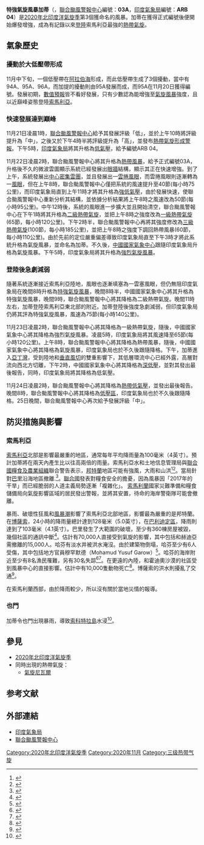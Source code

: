 {{NoteTA
|G1=Weather
|G2=TyphoonNew
|G3=單位
|G4=地名
|G5=2020年北印度洋氣旋季
|skin=typhoon
}}
{{UTC+8}}
{{Infobox hurricane
|Name=特強氣旋風暴加蒂<br>{{lang|en|Very Severe Cyclonic Storm Gati}}
|Type=熱帶氣旋
|Year=2020
|Basin=NIO
|Image location=Gati_2020-11-22_1005Z.jpg
|Image name=達到強度巔峰的加蒂，風眼清晰可見
|Formed =2020年11月21日
|Dissipated=2020年11月24日
|3-min winds=75
|1-min winds=100
|Pressure=976
|Fatalities=9死30失蹤
|Damages=百万
|Areas=[[索馬利亞|索馬利亞]]、[[葉門|葉門]]
|Hurricane season=[[2020年北印度洋氣旋季|2020年北印度洋氣旋季]]
}}
'''特強氣旋風暴加蒂'''（{{lang-en|Very Severe Cyclonic Storm Gati}}，[[聯合颱風警報中心|聯合颱風警報中心]]編號：'''03A'''，[[印度氣象局|印度氣象局]]編號：'''ARB 04'''）是[[2020年北印度洋氣旋季|2020年北印度洋氣旋季]]第3個獲命名的風暴。加蒂在獲得正式編號後便開始爆發增強，成為有記錄以來[[登陸_(氣象學)|登陸]]索馬利亞最強的[[熱帶氣旋|熱帶氣旋]]。

==氣象歷史==
{{storm path|Gati 2020 track.png}}
===擾動於大低壓帶形成===
11月中下旬，一個低壓帶在[[阿拉伯海|阿拉伯海]]形成，而此低壓帶生成了3個擾動，當中有94A、95A、96A，而加提的擾動則由95A發展而成，而95A在11月20日獲得編號。發展初期，[[數值預報|數值預報]]皆不看好發展，只有少數認為能增強至[[熱帶氣旋等級#北印度洋|氣旋風暴]]強度，且以近巔峰姿態登陸[[索馬利亞|索馬利亞]]。

===快速發展達到巔峰===
11月21日凌晨1時，[[聯合颱風警報中心|聯合颱風警報中心]]給予其發展評級「低」，並於上午10時將評級提升為「中」，之後又於下午4時半將評級提升為「高」，並發布[[熱帶氣旋形成警報|熱帶氣旋形成警報]]。下午5時，[[印度氣象局|印度氣象局]]將其升格為[[低氣壓|低氣壓]]，給予編號ARB 04。

11月22日凌晨2時，聯合颱風警報中心將其升格為[[熱帶風暴|熱帶風暴]]，給予正式編號03A，升格後不久的微波雲圖顯示系統已經發展出[[眼牆|眼牆]]結構，顯示其正在快速增強。到了上午，系統發展出[[中心密集雲團|中心密集雲團]]，並且發展出一[[雲捲風眼|雲捲風眼]]，而雲捲風眼則逐漸轉為一[[風眼|風眼]]，但在上午8時，聯合颱風警報中心僅把系統的風速提升至40節(每小時75公里)，而印度氣象局直到上午11時才將其升格為[[強低氣壓|強低氣壓]]，由於發展快速，使聯合颱風警報中心重新分析其結構，並依據分析結果將上午8時之風速改為50節(每小時95公里)。中午12時後，系統的風眼進一步擴大並且開始清空，聯合颱風警報中心在下午1時將其升格為[[二級颶風|二級熱帶氣旋]]，並把上午8時之強度改為[[一級颶風|一級熱帶氣旋]](65節，每小時120公里)。下午2時半，聯合颱風警報中心再將其強度修改為[[三級颶風|三級熱帶氣旋]](100節，每小時185公里)，並把上午8時之強度下調回熱帶風暴(60節，每小時110公里)。由於先前的定位嚴重偏差導致印度氣象局直至下午3時才將此系統升格為氣旋風暴，並命名為加蒂。不久後，[[中國國家氣象中心|中國國家氣象中心]]跟隨印度氣象局升格為氣旋風暴。下午5時，印度氣象局將其升格為[[熱帶氣旋等級#北印度洋|強烈氣旋風暴]]。

===登陸後急劇減弱===
隨著系統逐漸接近索馬利亞陸地，風眼也逐漸填塞為一雲塞風眼，但仍無阻印度氣象局在晚間8時升格為[[熱帶氣旋等級#北印度洋|特強氣旋風暴]]，晚間8時半，中國國家氣象中心將其升格為特強氣旋風暴，晚間9時，聯合颱風警報中心將其降格為二級熱帶氣旋。晚間11時左右，加蒂登陸索馬利亞東北部的{{Link-en|哈芬|Hafun}}附近。加蒂登陸後強度急劇減弱，但印度氣象局仍將其評為特強氣旋風暴，風速為75節(每小時140公里)。

11月23日凌晨2時，聯合颱風警報中心將其降格為一級熱帶氣旋，隨後，中國國家氣象中心將其降格為強烈氣旋風暴。凌晨5時，印度氣象局將其風速降至65節(每小時120公里)。上午8時，聯合颱風警報中心將其降格為熱帶風暴，隨後，中國國家氣象中心將其降格為氣旋風暴，印度氣象局也於不久後跟隨降格。下午，加蒂進入[[亞丁灣|亞丁灣]]，受到陸地和[[垂直風切|垂直風切]]的雙重影響下，其低層環流中心已經外露，高層對流向西北方切離，下午2時，中國國家氣象中心將其降格為[[熱帶低壓|深低壓]]，並對其發出最後報告，同時，印度氣象局將其降格為低氣壓。

11月24日凌晨2時，聯合颱風警報中心將其降格為[[熱帶低氣壓|熱帶低氣壓]]，並發出最後報告。晚間8時，聯合颱風警報中心將其降格為[[低壓區|低壓區]]，印度氣象局也於不久後跟隨降格。25日晚間，聯合颱風警報中心再次給予發展評級「中」。

==防災措施與影響==
===索馬利亞===
[[索馬利亞|索馬利亞]]北部是影響最嚴重的地區，通常每年平均降雨量為100毫米（4英寸）。預計加蒂將在兩天內產生比以往高兩倍的雨量。索馬利亞水和土地信息管理局與[[聯合國糧食及農業組織|聯合國糧食及農業組織]]聯合警告表示，[[邦特蘭|邦特蘭]]地區可能有強風，大雨和山洪<ref name="WaPo">{{cite news|author=Matthew Cappucci and Andrew Freedman|newspaper=The Washington Post|date=2020-11-23|accessdate=2020-11-23|title=Cyclone Gati hits Somalia as country’s strongest storm on record after explosive intensification|url=https://www.washingtonpost.com/weather/2020/11/23/somalia-cyclone-gati-strongest-storm/|archive-date=2020-12-07|archive-url=https://web.archive.org/web/20201207170618/https://www.washingtonpost.com/weather/2020/11/23/somalia-cyclone-gati-strongest-storm/|dead-url=no}}</ref><ref>{{Cite news|title=Tropical Storm Alert: Tropical Storm Gati (Issued: 22 November 2020)|agency=United Nations Food and Agriculture Organization|access-date=2020-11-22|date=2020-11-22|at=ReliefWeb|url=https://reliefweb.int/report/somalia/tropical-storm-alert-tropical-storm-gati-issued-22-november-2020|archive-date=2020-11-30|archive-url=https://web.archive.org/web/20201130150201/https://reliefweb.int/report/somalia/tropical-storm-alert-tropical-storm-gati-issued-22-november-2020|dead-url=no}}</ref>。當局針對[[巴里州|巴里]]沿海地區撤離.<ref name="HL1">{{cite news|language=so|agency=Puntland Post|publisher=Hillaac|date=2020-11-23|accessdate=2020-11-23|title=Roobab dabaylo wata oo khasaare kala duwan ka gaystay Puntland|url=https://www.hillaac.net/roobab-dabaylo-wata-oo-khasaare-kala-duwan-ka-gaystay-puntland/}}{{Dead link}}</ref>。[[聯合國|聯合國]]發表對糧食安全的擔憂，因為風暴因「2017年的干旱」而已經脆弱的人道主義局勢逐漸「複雜化」。 [[索馬利蘭|索馬利蘭]]國家災難準備和糧食儲備局向氣旋影響區域的居民發出警報，並將其安置，待命的海岸警衛隊可能會撤離。

暴雨、破壞性狂風和[[風暴潮|風暴潮]]影響了索馬利亞北部地區，影響最為嚴重的是邦特蘭。在[[博薩索|博薩索]]，24小時的降雨量總計達到128毫米（5.0英寸），在[[巴利迪定區|巴利迪定區]]，降雨則達到了103毫米（4.1英寸）。巴里發生了大範圍的破壞，至少有360棟房屋被毀，幾個社區的通訊中斷<ref name="RW1">{{cite report|agency=Food and Agriculture Organization of the United Nations|publisher=ReliefWeb|date=2020-11-23|accessdate=2020-11-23|title=Tropical Storm Alert: Tropical Storm Gati (Issued: 23 November 2020)|url=https://reliefweb.int/sites/reliefweb.int/files/resources/Tropical_Storm_Warning_23112020_0.pdf|archive-date=2021-03-07|archive-url=https://web.archive.org/web/20210307221634/https://reliefweb.int/sites/reliefweb.int/files/resources/Tropical_Storm_Warning_23112020_0.pdf|dead-url=no}}</ref>。估計有70,000人直接受到氣旋的影響，其中包括{{Link-en|哈芬|Hafun}}和赫迪亞需撤離的15,000人。哈芬有淡水井被洪水淹沒。由於建築物倒塌，哈芬至少有6人受傷，其中包括地方官員穆罕默德（Mohamud Yusuf Garow）<ref>{{cite news|agency=Puntland Post|publisher=Hillaac|date=2020-11-23|accessdate=2020-11-23|title=Torrential rains leave a trail of destruction in Hafun|url=https://www.hillaac.net/torrential-rains-leave-a-trail-of-destruction-in-hafun/}}{{Dead link}}</ref>。哈芬的海岸附近至少有8名漁民罹難，另有30名失踪<ref name="RW2">{{cite report|agency=UN Office for the Coordination of Humanitarian Affairs|publisher=ReliefWeb|date=2020-11-23|accessdate=2020-11-23|title=OCHA Somalia - Tropical Cyclone Gati Update #1, As of 23 November 2020|url=https://reliefweb.int/sites/reliefweb.int/files/resources/Cyclone%20Gati%20flash%20update%201-%20final.pdf}}</ref><ref>{{cite news|language=so|publisher=Radio Daljir|date=2020-11-23|accessdate=2020-11-23|title=Xaafuun: Sideed qof oo kaluumaysato ajaaniib ah oo ku dhintay roobabkii d’ay (daawo)|url=https://www.daljir.com/xaafuun-sideed-qof-oo-kaluumaysato-ajaaniib-ah-oo-ku-dhintay-roobabkii-day-daawo/}}</ref>。在更遠的內陸，{{Link-en|阿什拉|Ashira, Bari}}和霍迪奧沙漠的社區受到風暴中心的直接影響。估計{{Link-en|烏菲恩|Ufeyn}}中有10,000隻動物死亡<ref>{{cite tweet|language=so|user=radiodaljir|author=Radio Daljir|date=2020-11-23|accessdate=2020-11-23|title=1/2: KHASAARAHA XAAFUUN, QANDALA & UFAYN: Xaafuun waxaa dhintay 8 qof oo kalluumaysato Yemeniyiin, guryo badan waa burbureen, Isgaarsiintu hawada waa ka maqantahay Qandala waxaa ku burburey saxiimado Ufayn waxaa la soo sheegayaa in 10 kun oo neef ku le'deen duufaanta #GATI|number=1330944615101460481}}</ref>。博薩索的洪水則擾亂了交通<ref>{{cite tweet|user=mdeeq16|author=Mohamed Dek Abdalla|date=2020-11-23|accessdate=2020-11-23|title=Businesses paralysed in #Bosaso, #Puntland's biggest commercial city following heavy rains on Sunday. The city is currently flooded thus limiting transportation and movement of people. Towns across #Somalia's coastline are receiving heavy rains in the last 24 hrs. #GATI|number=1330815096092831745}}</ref>。

在索馬利蘭西部，由於降雨較少，所以沒有關於當地災情的報導。

===也門===
加蒂令也門出現暴雨，導致[[索科特拉島|索科特拉島]]水浸<ref>{{Cite web|url=https://www.ecowatch.com/cyclone-gati-somalia-2649015476.html?rebelltitem=5#rebelltitem5|title=Cyclone Gati Threatens Somalia With Two Years of Rain in Two Days|author=Olivia Rosane|publisher=EcoWatch|website=ecowatch.com|date=2020-11-23|access-date=2020-11-23|archive-date=2020-11-25|archive-url=https://web.archive.org/web/20201125164734/https://www.ecowatch.com/cyclone-gati-somalia-2649015476.html?rebelltitem=5#rebelltitem5|dead-url=no}}</ref>。

==參見==
*[[2020年北印度洋氣旋季|2020年北印度洋氣旋季]]
*同時出現的熱帶氣旋：
**[[2020年北印度洋氣旋季#特強氣旋風暴尼瓦爾（Nivar）|氣旋尼瓦爾]]

==参考文献==
{{reflist}}

==外部連結==
{{Commons category|Cyclone Gati}}
* [http://www.rsmcnewdelhi.imd.gov.in/index.php?lang=en 印度氣象局] {{Wayback|url=http://www.rsmcnewdelhi.imd.gov.in/index.php?lang=en |date=20191026120928 }}
* [https://www.metoc.navy.mil/jtwc/jtwc.html 聯合颱風警報中心] {{Wayback|url=https://www.metoc.navy.mil/jtwc/jtwc.html |date=20200422170442 }}

{{2020年北印度洋氣旋季}}

[[Category:2020年北印度洋氣旋季|Category:2020年北印度洋氣旋季]]
[[Category:2020年11月|Category:2020年11月]]
[[Category:三级热带气旋|Category:三级热带气旋]]